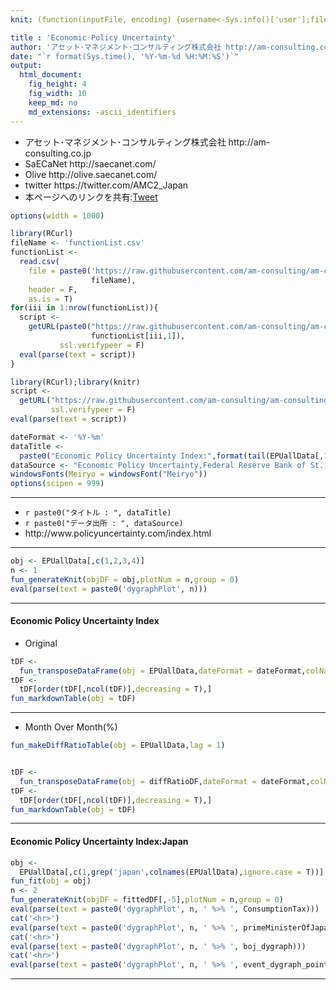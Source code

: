 ```yaml
---
knit: (function(inputFile, encoding) {username<-Sys.info()['user'];fileName<-'defaultPath.csv';pathToFile <-paste0('C:/Users/', username,'/Desktop/pathToCSV/');setwd(pathToFile);buf0<-read.csv(fileName,header = F,skip = 0,stringsAsFactor = F,check.names = F,fileEncoding = 'utf-8');timeStamp<-format(Sys.time(),'%Y%m%d%H%M%S');rmarkdown::render(inputFile, encoding = encoding, output_file = paste0('C:/Users/',username,buf0[2,1],'charts/','am-consulting.co.jp-EPU.html')) })

title : 'Economic Policy Uncertainty'
author: 'アセット･マネジメント･コンサルティング株式会社 http://am-consulting.co.jp'
date: "`r format(Sys.time(), '%Y-%m-%d %H:%M:%S')`"
output: 
  html_document:
    fig_height: 4
    fig_width: 10
    keep_md: no
    md_extensions: -ascii_identifiers 
---
```

<link href="http://knowledgevault.saecanet.com/components/rmarkdown-html.css" rel="stylesheet">
<script src="http://knowledgevault.saecanet.com/components/JavascriptCode.js"></script>
<style>.main-container {max-width : 1000px;}</style>

- アセット･マネジメント･コンサルティング株式会社 http://am-consulting.co.jp
- SaECaNet http://saecanet.com/
- Olive http://olive.saecanet.com/
- twitter https://twitter.com/AMC2_Japan
- 本ページへのリンクを共有:<a href="https://twitter.com/share" class="twitter-share-button" data-via="AMC2_Japan" data-size="large">Tweet</a> <script>!function(d,s,id){var js,fjs=d.getElementsByTagName(s)[0],p=/^http:/.test(d.location)?'http':'https';if(!d.getElementById(id)){js=d.createElement(s);js.id=id;js.src=p+'://platform.twitter.com/widgets.js';fjs.parentNode.insertBefore(js,fjs);}}(document, 'script', 'twitter-wjs');</script>

```r
options(width = 1000)
```

```r
library(RCurl)
fileName <- 'functionList.csv'
functionList <-
  read.csv(
    file = paste0('https://raw.githubusercontent.com/am-consulting/am-consulting.github.io/master/csv/',
                  fileName),
    header = F,
    as.is = T)
for(iii in 1:nrow(functionList)){
  script <- 
    getURL(paste0("https://raw.githubusercontent.com/am-consulting/am-consulting.github.io/master/", 
                  functionList[iii,1]),
           ssl.verifypeer = F)
  eval(parse(text = script))
}
```

```r
library(RCurl);library(knitr)
script <-
  getURL("https://raw.githubusercontent.com/am-consulting/am-consulting.github.io/master/importEPU.r",
         ssl.verifypeer = F)
eval(parse(text = script))
```

```r
dateFormat <- '%Y-%m'
dataTitle <- 
  paste0("Economic Policy Uncertainty Index:",format(tail(EPUallData[,1],1),dateFormat))
dataSource <- "Economic Policy Uncertainty,Federal Reserve Bank of St. Louis"
windowsFonts(Meiryo = windowsFont("Meiryo"))
options(scipen = 999)
```

***

- `r paste0("タイトル : ", dataTitle)`
- `r paste0("データ出所 : ", dataSource)`
- http://www.policyuncertainty.com/index.html


***

```r
obj <- EPUallData[,c(1,2,3,4)]
n <- 1
fun_generateKnit(objDF = obj,plotNum = n,group = 0)
eval(parse(text = paste0('dygraphPlot', n)))
```

***

#### Economic Policy Uncertainty Index
- Original

```r
tDF <-
  fun_transposeDataFrame(obj = EPUallData,dateFormat = dateFormat,colName = 'Country/Region',tailN = 5)
tDF <-
  tDF[order(tDF[,ncol(tDF)],decreasing = T),]
fun_markdownTable(obj = tDF)
```

***
- Month Over Month(%)

```r
fun_makeDiffRatioTable(obj = EPUallData,lag = 1)


tDF <-
  fun_transposeDataFrame(obj = diffRatioDF,dateFormat = dateFormat,colName = 'Country/Region',tailN = 5)
tDF <-
  tDF[order(tDF[,ncol(tDF)],decreasing = T),]
fun_markdownTable(obj = tDF)
```

***

#### Economic Policy Uncertainty Index:Japan

```r
obj <- 
  EPUallData[,c(1,grep('japan',colnames(EPUallData),ignore.case = T))]
fun_fit(obj = obj)
n <- 2
fun_generateKnit(objDF = fittedDF[,-5],plotNum = n,group = 0)
eval(parse(text = paste0('dygraphPlot', n, ' %>% ', ConsumptionTax)))
cat('<hr>')
eval(parse(text = paste0('dygraphPlot', n, ' %>% ', primeMinisterOfJapan_dygraph)))
cat('<hr>')
eval(parse(text = paste0('dygraphPlot', n, ' %>% ', boj_dygraph)))
cat('<hr>')
eval(parse(text = paste0('dygraphPlot', n, ' %>% ', event_dygraph_point,' %>%  ',event_dygraph_range)))
```

***
<script>MakeNegative();</script>
<script>
  (function(i,s,o,g,r,a,m){i['GoogleAnalyticsObject']=r;i[r]=i[r]||function(){
  (i[r].q=i[r].q||[]).push(arguments)},i[r].l=1*new Date();a=s.createElement(o),
  m=s.getElementsByTagName(o)[0];a.async=1;a.src=g;m.parentNode.insertBefore(a,m)
  })(window,document,'script','https://www.google-analytics.com/analytics.js','ga');

  ga('create', 'UA-3077339-5', 'auto');
  ga('send', 'pageview');

</script>
